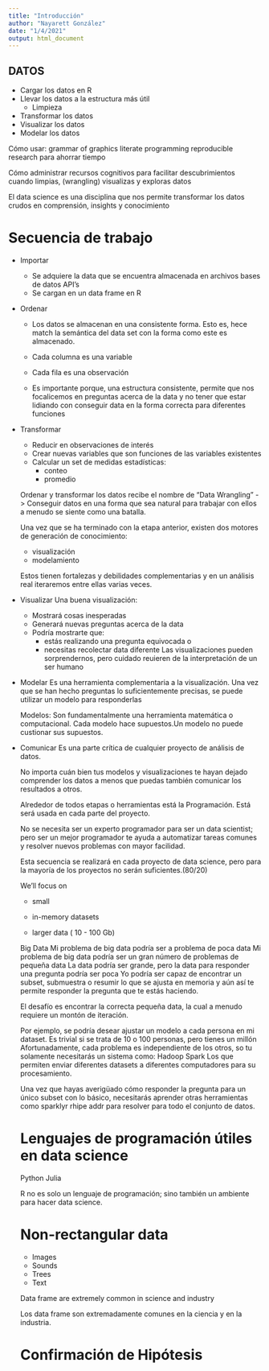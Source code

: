 ```yaml
---
title: "Introducción"
author: "Nayarett González"
date: "1/4/2021"
output: html_document
---
```



## DATOS
- Cargar los datos en R
- Llevar los datos a la estructura más útil
  - Limpieza
- Transformar los datos 
- Visualizar los datos
- Modelar los datos

Cómo usar:
grammar of graphics
literate programming
reproducible research para ahorrar tiempo

Cómo administrar
recursos cognitivos para facilitar descubrimientos cuando 
limpias, (wrangling)
visualizas y
exploras datos


El data science es una disciplina que nos permite transformar los datos crudos en comprensión,
insights y
conocimiento


# Secuencia de trabajo

* Importar 
  - Se adquiere la data que se encuentra almacenada en
    archivos
    bases de datos
    API's
  - Se cargan en un data frame en R

* Ordenar
  - Los datos se almacenan en una consistente forma. Esto es, hece match la semántica del data set con la forma como este es almacenado. 
  - Cada columna es una variable
  - Cada fila es una observación
  
  - Es importante porque, una estructura consistente, permite que nos focalicemos en preguntas acerca de la data y no tener que estar lidiando con conseguir data en la forma correcta para diferentes funciones
  

* Transformar
  - Reducir en observaciones de interés
  - Crear nuevas variables que son funciones de las variables existentes
  - Calcular un set de medidas estadísticas:
     - conteo
     - promedio
  
  
  Ordenar y transformar los datos recibe el nombre de "Data Wrangling" -> Conseguir datos en una forma que sea natural para trabajar con ellos a menudo se siente como una batalla.
  
  
  Una vez que se ha terminado con la etapa anterior, existen dos motores de generación de conocimiento: 
  - visualización
  - modelamiento
  
  Estos tienen fortalezas y debilidades complementarias y en un análisis real iteraremos entre ellas varias veces.
  
  
* Visualizar
  Una buena visualización:
  - Mostrará cosas inesperadas 
  - Generará nuevas preguntas acerca de la data
  - Podría mostrarte que: 
    - estás realizando una pregunta equivocada o
    - necesitas recolectar data diferente
Las visualizaciones pueden sorprendernos, pero cuidado reuieren de la interpretación de un ser humano

* Modelar
  Es una herramienta complementaria a la visualización.
  Una vez que se han hecho preguntas lo suficientemente precisas, se puede utilizar un modelo para responderlas
  
  Modelos:
    Son fundamentalmente una herramienta matemática o computacional. 
    Cada modelo hace supuestos.Un modelo no puede custionar sus supuestos.

* Comunicar
  Es una parte crítica de cualquier proyecto de análisis de datos.
  
  No importa cuán bien tus modelos y visualizaciones te hayan dejado comprender los datos a menos que puedas también comunicar los resultados a otros.
  
  Alrededor de todos etapas o herramientas está la Programación. Está será usada en cada parte del proyecto.
  
  No se necesita ser un experto programador para ser un data scientist; pero ser un mejor programador te ayuda a automatizar tareas comunes y resolver nuevos problemas con mayor facilidad.
  
  Esta secuencia se realizará en cada proyecto de data science, pero para la mayoría de los proyectos no serán suficientes.(80/20)
  
  
  We'll focus on
  - small
  - in-memory datasets
  
  * larger data ( 10 - 100 Gb)
  
  Big Data
  Mi problema de big data podría ser a problema de poca data
  Mi problema de big data podría ser un gran número de problemas de pequeña data
  La data podría ser grande, pero la data para responder una pregunta podría ser poca
  Yo podría ser capaz de encontrar un subset, submuestra o resumir lo que se ajusta en memoria y aún así te permite responder la pregunta que te estás haciendo.
  
  El desafío es encontrar la correcta pequeña data, la cual a menudo requiere un montón de iteración.
  
  
  Por ejemplo, se podría desear ajustar un modelo a cada persona en mi dataset. Es trivial si se trata de 10 o 100 personas, pero tienes un millón
  Afortunadamente, cada problema es independiente de los otros, so tu solamente necesitarás un sistema como:
  Hadoop 
  Spark
  Los que permiten enviar diferentes datasets a diferentes computadores para su procesamiento.
  
  Una vez que hayas averigüado cómo responder la pregunta para un único subset con lo básico, necesitarás aprender otras herramientas como 
  sparklyr
  rhipe
  addr
  para resolver para todo el conjunto de datos.
  
  
  # Lenguajes de programación útiles en data science
  
  Python
  Julia
  
  R no es solo un lenguaje de programación; sino también un ambiente para hacer data science.
  
  
  # Non-rectangular data
  - Images
  - Sounds
  - Trees
  - Text
  
  Data frame are extremely common in science and industry
  
  Los data frame son extremadamente comunes en la ciencia y en la industria.
  
  
  # Confirmación de Hipótesis
  
  
  
  
  
  
  
  
  
  
















